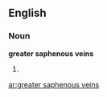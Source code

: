 ==English==

===Noun===
'''greater saphenous veins'''

# {{plural of|[[greater saphenous vein]]}}

[[ar:greater saphenous veins]]